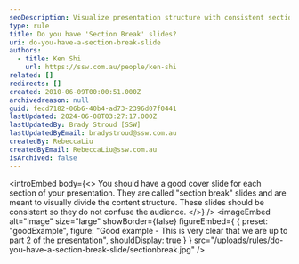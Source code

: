 ```yaml
---
seoDescription: Visualize presentation structure with consistent section break slides to guide audience through content.
type: rule
title: Do you have 'Section Break' slides?
uri: do-you-have-a-section-break-slide
authors:
  - title: Ken Shi
    url: https://ssw.com.au/people/ken-shi
related: []
redirects: []
created: 2010-06-09T00:00:51.000Z
archivedreason: null
guid: fecd7182-06b6-40b4-ad73-2396d07f0441
lastUpdated: 2024-06-08T03:27:17.000Z
lastUpdatedBy: Brady Stroud [SSW]
lastUpdatedByEmail: bradystroud@ssw.com.au
createdBy: RebeccaLiu
createdByEmail: RebeccaLiu@ssw.com.au
isArchived: false
---
```


<introEmbed
  body={<>
You should have a good cover slide for each section of your presentation. They are called "section break" slides and are meant to visually divide the content structure. These slides should be consistent so they do not confuse the audience.
  </>}
/>
<imageEmbed
  alt="Image"
  size="large"
  showBorder={false}
  figureEmbed={ {
    preset: "goodExample",
    figure: "Good example - This is very clear that we are up to part 2 of the presentation",
    shouldDisplay: true
  } }
  src="/uploads/rules/do-you-have-a-section-break-slide/sectionbreak.jpg"
/>
